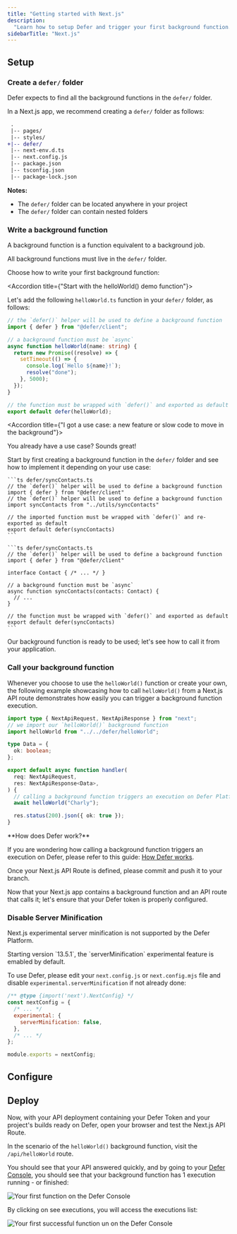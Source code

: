 ```yaml
---
title: "Getting started with Next.js"
description:
  "Learn how to setup Defer and trigger your first background function."
sidebarTitle: "Next.js"
---
```


## Setup

<Snippet file="install-defer-client.mdx" />

### Create a `defer/` folder

Defer expects to find all the background functions in the `defer/` folder.

In a Next.js app, we recommend creating a `defer/` folder as follows:

```diff
 .
 |-- pages/
 |-- styles/
+|-- defer/
 |-- next-env.d.ts
 |-- next.config.js
 |-- package.json
 |-- tsconfig.json
 |-- package-lock.json
```

<Info>

**Notes:**

- The `defer/` folder can be located anywhere in your project
- The `defer/` folder can contain nested folders

</Info>

### Write a background function

A background function is a function equivalent to a background job.

All background functions must live in the `defer/` folder.

Choose how to write your first background function:

<AccordionGroup>

<Accordion title={"Start with the helloWorld() demo function"}>

Let's add the following `helloWorld.ts` function in your `defer/` folder, as
follows:

```ts defer/helloWorld.ts
// the `defer()` helper will be used to define a background function
import { defer } from "@defer/client";

// a background function must be `async`
async function helloWorld(name: string) {
  return new Promise((resolve) => {
    setTimeout(() => {
      console.log(`Hello ${name}!`);
      resolve("done");
    }, 5000);
  });
}

// the function must be wrapped with `defer()` and exported as default
export default defer(helloWorld);
```

</Accordion>

<Accordion title={"I got a use case: a new feature or slow code to move in the background"}>

You already have a use case? Sounds great!

Start by first creating a background function in the `defer/` folder and see how
to implement it depending on your use case:

<Tabs>

  <Tab title='Move existing slow code to a background function'>

    ```ts defer/syncContacts.ts
    // the `defer()` helper will be used to define a background function
    import { defer } from "@defer/client"
    // the `defer()` helper will be used to define a background function
    import syncContacts from "../utils/syncContacts"

    // the imported function must be wrapped with `defer()` and re-exported as default
    export default defer(syncContacts)
    ```

  </Tab>

  <Tab title='Write a new feature, ex: syncContacts()'>

    ```ts defer/syncContacts.ts
    // the `defer()` helper will be used to define a background function
    import { defer } from "@defer/client"

    interface Contact { /* ... */ }

    // a background function must be `async`
    async function syncContacts(contacts: Contact) {
      // ...
    }

    // the function must be wrapped with `defer()` and exported as default
    export default defer(syncContacts)
    ```

  </Tab>

</Tabs>

</Accordion>

</AccordionGroup>

Our background function is ready to be used; let's see how to call it from your
application.

### Call your background function

Whenever you choose to use the `helloWorld()` function or create your own, the
following example showcasing how to call `helloWorld()` from a Next.js API route
demonstrates how easily you can trigger a background function execution.

```ts pages/api/helloWorld.ts
import type { NextApiRequest, NextApiResponse } from "next";
// we import our `helloWorld()` background function
import helloWorld from "../../defer/helloWorld";

type Data = {
  ok: boolean;
};

export default async function handler(
  req: NextApiRequest,
  res: NextApiResponse<Data>,
) {
  // calling a background function triggers an execution on Defer Platform
  await helloWorld("Charly");

  res.status(200).json({ ok: true });
}
```

<Tip>
**How does Defer work?**

If you are wondering how calling a background function triggers an execution on
Defer, please refer to this guide: [How Defer works](/get-started/concepts).

</Tip>

Once your Next.js API Route is defined, please commit and push it to your
branch.

Now that your Next.js app contains a background function and an API route that
calls it; let's ensure that your Defer token is properly configured.

<Snippet file="setup-runtime.mdx" />

### Disable Server Minification

Next.js experimental server minification is not supported by the Defer Platform.

<Note>
  Starting version `13.5.1`, the `serverMinification` experimental feature is
  emabled by default.
</Note>

To use Defer, please edit your `next.config.js` or `next.config.mjs` file and
disable `experimental.serverMinification` if not already done:

```js next.config.js
/** @type {import('next').NextConfig} */
const nextConfig = {
  /* ... */
  experimental: {
    serverMinification: false,
  },
  /* ... */
};

module.exports = nextConfig;
```

## Configure

<Snippet file="setup-defer-app.mdx" />

<Snippet file="api-deployment-configuration.mdx" />

## Deploy

Now, with your API deployment containing your Defer Token and your project's
builds ready on Defer, open your browser and test the Next.js API Route.

In the scenario of the `helloWorld()` background function, visit the
`/api/helloWorld` route.

You should see that your API answered quickly, and by going to your
[Defer Console](https://console.defer.run/), you should see that your background
function has 1 execution running - or finished:

<Frame>
  <img
    src="/images/getting-started/functions-list.png"
    alt="Your first function on the Defer Console"
  />
</Frame>

By clicking on see executions, you will access the executions list:

<Frame>
  <img
    src="/images/getting-started/function-runs.png"
    alt="Your first successful function un on the Defer Console"
  />
</Frame>

<Snippet file="quickstarts-next-steps.mdx" />

